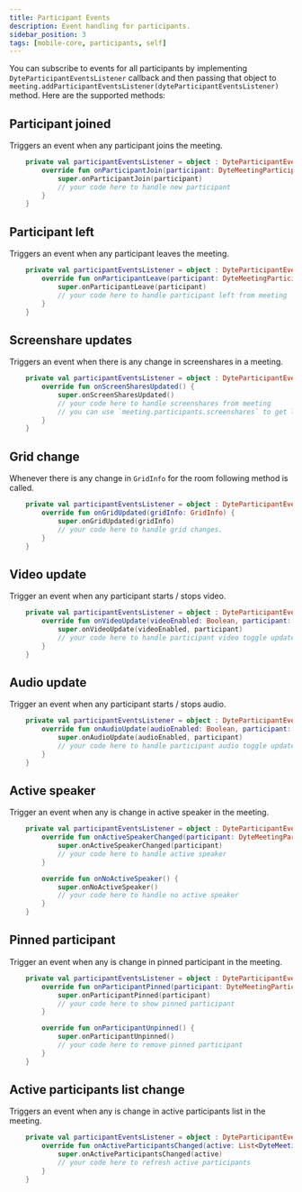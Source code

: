 ```yaml
---
title: Participant Events
description: Event handling for participants.
sidebar_position: 3
tags: [mobile-core, participants, self]
---
```


You can subscribe to events for all participants by implementing
`DyteParticipantEventsListener` callback and then passing that object to
`meeting.addParticipantEventsListener(dyteParticipantEventsListener)` method.
Here are the supported methods:

## Participant joined

Triggers an event when any participant joins the meeting.

```kotlin
    private val participantEventsListener = object : DyteParticipantEventsListener {
        override fun onParticipantJoin(participant: DyteMeetingParticipant) {
            super.onParticipantJoin(participant)
            // your code here to handle new participant
        }
    }
```

## Participant left

Triggers an event when any participant leaves the meeting.

```kotlin
    private val participantEventsListener = object : DyteParticipantEventsListener {
        override fun onParticipantLeave(participant: DyteMeetingParticipant) {
            super.onParticipantLeave(participant)
            // your code here to handle participant left from meeting
        }
    }
```

## Screenshare updates

Triggers an event when there is any change in screenshares in a meeting.

```kotlin
    private val participantEventsListener = object : DyteParticipantEventsListener {
        override fun onScreenSharesUpdated() {
            super.onScreenSharesUpdated()
            // your code here to handle screenshares from meeting
            // you can use `meeting.participants.screenshares` to get latest screenshare participants
        }
    }
```

## Grid change

Whenever there is any change in `GridInfo` for the room following method is
called.

```kotlin
    private val participantEventsListener = object : DyteParticipantEventsListener {
        override fun onGridUpdated(gridInfo: GridInfo) {
            super.onGridUpdated(gridInfo)
            // your code here to handle grid changes.
        }
    }
```

## Video update

Trigger an event when any participant starts / stops video.

```kotlin
    private val participantEventsListener = object : DyteParticipantEventsListener {
        override fun onVideoUpdate(videoEnabled: Boolean, participant: DyteMeetingParticipant) {
            super.onVideoUpdate(videoEnabled, participant)
            // your code here to handle participant video toggle update
        }
    }
```

## Audio update

Trigger an event when any participant starts / stops audio.

```kotlin
    private val participantEventsListener = object : DyteParticipantEventsListener {
        override fun onAudioUpdate(audioEnabled: Boolean, participant: DyteMeetingParticipant) {
            super.onAudioUpdate(audioEnabled, participant)
            // your code here to handle participant audio toggle update
        }
    }
```

## Active speaker

Trigger an event when any is change in active speaker in the meeting.

```kotlin
    private val participantEventsListener = object : DyteParticipantEventsListener {
        override fun onActiveSpeakerChanged(participant: DyteMeetingParticipant) {
            super.onActiveSpeakerChanged(participant)
            // your code here to handle active speaker
        }

        override fun onNoActiveSpeaker() {
            super.onNoActiveSpeaker()
            // your code here to handle no active speaker
        }
    }
```

## Pinned participant

Trigger an event when any is change in pinned participant in the meeting.

```kotlin
    private val participantEventsListener = object : DyteParticipantEventsListener {
        override fun onParticipantPinned(participant: DyteMeetingParticipant) {
            super.onParticipantPinned(participant)
            // your code here to show pinned participant
        }

        override fun onParticipantUnpinned() {
            super.onParticipantUnpinned()
            // your code here to remove pinned participant
        }
    }
```

## Active participants list change

Triggers an event when any is change in active participants list in the meeting.

```kotlin
    private val participantEventsListener = object : DyteParticipantEventsListener {
        override fun onActiveParticipantsChanged(active: List<DyteMeetingParticipant>) {
            super.onActiveParticipantsChanged(active)
            // your code here to refresh active participants
        }
    }
```
